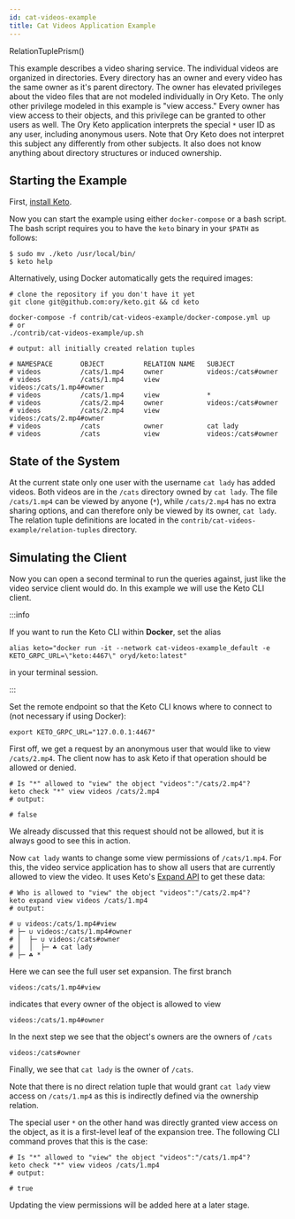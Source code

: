 ```yaml
---
id: cat-videos-example
title: Cat Videos Application Example
---
```



RelationTuplePrism()

This example describes a video sharing service. The individual videos are
organized in directories. Every directory has an owner and every video has the
same owner as it's parent directory. The owner has elevated privileges about the
video files that are not modeled individually in Ory Keto. The only other
privilege modeled in this example is "view access." Every owner has view access
to their objects, and this privilege can be granted to other users as well. The
Ory Keto application interprets the special `*` user ID as any user, including
anonymous users. Note that Ory Keto does not interpret this subject any
differently from other subjects. It also does not know anything about directory
structures or induced ownership.

## Starting the Example

First, [install Keto](../install).

Now you can start the example using either `docker-compose` or a bash script.
The bash script requires you to have the `keto` binary in your `$PATH` as
follows:

```shell
$ sudo mv ./keto /usr/local/bin/
$ keto help
```

Alternatively, using Docker automatically gets the required images:

```shell
# clone the repository if you don't have it yet
git clone git@github.com:ory/keto.git && cd keto

docker-compose -f contrib/cat-videos-example/docker-compose.yml up
# or
./contrib/cat-videos-example/up.sh

# output: all initially created relation tuples

# NAMESPACE       OBJECT          RELATION NAME   SUBJECT
# videos          /cats/1.mp4     owner           videos:/cats#owner
# videos          /cats/1.mp4     view            videos:/cats/1.mp4#owner
# videos          /cats/1.mp4     view            *
# videos          /cats/2.mp4     owner           videos:/cats#owner
# videos          /cats/2.mp4     view            videos:/cats/2.mp4#owner
# videos          /cats           owner           cat lady
# videos          /cats           view            videos:/cats#owner
```

## State of the System

At the current state only one user with the username `cat lady` has added
videos. Both videos are in the `/cats` directory owned by `cat lady`. The file
`/cats/1.mp4` can be viewed by anyone (`*`), while `/cats/2.mp4` has no extra
sharing options, and can therefore only be viewed by its owner, `cat lady`. The
relation tuple definitions are located in the
`contrib/cat-videos-example/relation-tuples` directory.

## Simulating the Client

Now you can open a second terminal to run the queries against, just like the
video service client would do. In this example we will use the Keto CLI client.

:::info

If you want to run the Keto CLI within **Docker**, set the alias

```shell
alias keto="docker run -it --network cat-videos-example_default -e KETO_GRPC_URL=\"keto:4467\" oryd/keto:latest"
```

in your terminal session.

:::

Set the remote endpoint so that the Keto CLI knows where to connect to (not
necessary if using Docker):

```shell
export KETO_GRPC_URL="127.0.0.1:4467"
```

First off, we get a request by an anonymous user that would like to view
`/cats/2.mp4`. The client now has to ask Keto if that operation should be
allowed or denied.

```shell
# Is "*" allowed to "view" the object "videos":"/cats/2.mp4"?
keto check "*" view videos /cats/2.mp4
# output:

# false
```

We already discussed that this request should not be allowed, but it is always
good to see this in action.

Now `cat lady` wants to change some view permissions of `/cats/1.mp4`. For this,
the video service application has to show all users that are currently allowed
to view the video. It uses Keto's [Expand API](/TODO) to get these data:

```shell
# Who is allowed to "view" the object "videos":"/cats/2.mp4"?
keto expand view videos /cats/1.mp4
# output:

# ∪ videos:/cats/1.mp4#view
# ├─ ∪ videos:/cats/1.mp4#owner
# │  ├─ ∪ videos:/cats#owner
# │  │  ├─ ☘ cat lady️
# ├─ ☘ *️
```

Here we can see the full user set expansion. The first branch

```keto-relation-tuples
videos:/cats/1.mp4#view
```

indicates that every owner of the object is allowed to view

```keto-relation-tuples
videos:/cats/1.mp4#owner
```

In the next step we see that the object's owners are the owners of `/cats`

```keto-relation-tuples
videos:/cats#owner
```

Finally, we see that `cat lady` is the owner of `/cats`.

Note that there is no direct relation tuple that would grant `cat lady` view
access on `/cats/1.mp4` as this is indirectly defined via the ownership
relation.

The special user `*` on the other hand was directly granted view access on the
object, as it is a first-level leaf of the expansion tree. The following CLI
command proves that this is the case:

```shell
# Is "*" allowed to "view" the object "videos":"/cats/1.mp4"?
keto check "*" view videos /cats/1.mp4
# output:

# true
```

<!--TODO-->

Updating the view permissions will be added here at a later stage.
